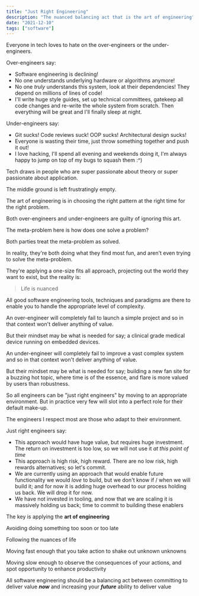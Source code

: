 ```yaml
---
title: "Just Right Engineering"
description: "The nuanced balancing act that is the art of engineering"
date: "2021-12-10"
tags: ["software"]
---
```


Everyone in tech loves to hate on the over-engineers or the under-engineers.

Over-engineers say:

* Software engineering is declining!
* No one understands underlying hardware or algorithms anymore!
* No one *truly* understands this system, look at their dependencies! They depend on millions of lines of code!
* I'll write huge style guides, set up technical committees,
  gatekeep all code changes and re-write the whole system from scratch.
  Then everything will be great and I'll finally sleep at night.

Under-engineers say:

* Git sucks! Code reviews suck! OOP sucks! Architectural design sucks!
* Everyone is wasting their time, just throw something together and push it out!
* I love hacking, I'll spend all evening and weekends doing it, I'm always happy to jump on top of my bugs to squash
  them :^)

Tech draws in people who are super passionate about theory or super passionate about application.

The middle ground is left frustratingly empty.

The art of engineering is in choosing the right pattern at the right time for the right problem.

Both over-engineers and under-engineers are guilty of ignoring this art.

The meta-problem here is how does one solve a problem?

Both parties treat the meta-problem as solved.

In reality, they're both doing what they find most fun, and aren't even trying to solve the meta-problem.

They're applying a one-size fits all approach, projecting out the world they want to exist, but the reality is:

> Life is nuanced

All good software engineering tools, techniques and paradigms are there to enable you to handle the appropriate level of
complexity.

An over-engineer will completely fail to launch a simple project and so in that context won't deliver anything of value.

But their mindset may be what is needed for say; a clinical grade medical device running on embedded devices.

An under-engineer will completely fail to improve a vast complex system and so in that context won't deliver anything of
value.

But their mindset may be what is needed for say; building a new fan site for a buzzing hot topic, where time is of
the essence, and flare is more valued by users than robustness.

So all engineers can be "just right engineers" by moving to an appropriate environment.
But in practice very few will slot into a perfect role for their default make-up.

The engineers I respect most are those who adapt to their environment.

Just right engineers say:

* This approach would have huge value, but requires huge investment. The return on investment is too low, so we will not
  use it *at this point of time*
* This approach is high risk, high reward. There are no low risk, high rewards alternatives; so let's commit.
* We are currently using an approach that would enable future functionality we would *love* to build, but we don't know
  if / when we will build it; and for now it is adding huge overhead to our process holding us back.
  We will drop it for now.
* We have not invested in tooling, and now that we are scaling it is massively holding us back; time to commit to
  building these enablers

The key is applying the **art of engineering**

Avoiding doing something too soon or too late

Following the nuances of life

Moving fast enough that you take action to shake out unknown unknowns

Moving slow enough to observe the consequences of your actions, and spot opportunity to enhance productivity

All software engineering should be a balancing act between committing to deliver value ***now*** and increasing your
***future*** ability to deliver value
